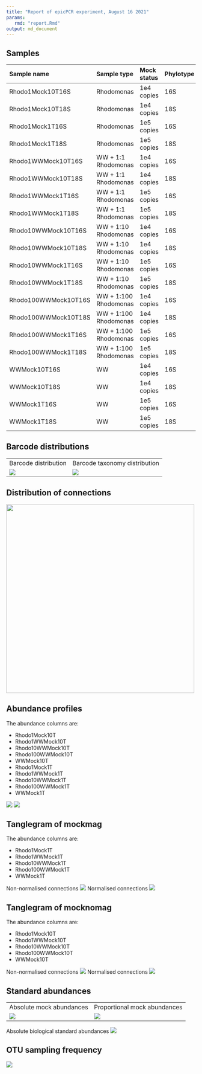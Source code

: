 ```yaml
---
title: "Report of epicPCR experiment, August 16 2021"
params:
   rmd: "report.Rmd"
output: md_document
---
```


## Samples

| Sample name | Sample type | Mock status | Phylotype |
| :--- | :--- | :--- | :--- |
| Rhodo1Mock10T16S | Rhodomonas | 1e4 copies | 16S |
| Rhodo1Mock10T18S | Rhodomonas | 1e4 copies | 18S |
| Rhodo1Mock1T16S | Rhodomonas | 1e5 copies | 16S |
| Rhodo1Mock1T18S | Rhodomonas | 1e5 copies | 18S |
| Rhodo1WWMock10T16S | WW + 1:1 Rhodomonas | 1e4 copies | 16S |
| Rhodo1WWMock10T18S | WW + 1:1 Rhodomonas | 1e4 copies | 18S |
| Rhodo1WWMock1T16S | WW + 1:1 Rhodomonas | 1e5 copies | 16S |
| Rhodo1WWMock1T18S | WW + 1:1 Rhodomonas | 1e5 copies | 18S |
| Rhodo10WWMock10T16S | WW + 1:10 Rhodomonas | 1e4 copies | 16S |
| Rhodo10WWMock10T18S | WW + 1:10 Rhodomonas | 1e4 copies | 18S |
| Rhodo10WWMock1T16S | WW + 1:10 Rhodomonas | 1e5 copies | 16S |
| Rhodo10WWMock1T18S | WW + 1:10 Rhodomonas | 1e5 copies | 18S |
| Rhodo100WWMock10T16S | WW + 1:100 Rhodomonas | 1e4 copies | 16S |
| Rhodo100WWMock10T18S | WW + 1:100 Rhodomonas | 1e4 copies | 18S |
| Rhodo100WWMock1T16S | WW + 1:100 Rhodomonas | 1e5 copies | 16S |
| Rhodo100WWMock1T18S | WW + 1:100 Rhodomonas | 1e5 copies | 18S |
| WWMock10T16S | WW | 1e4 copies | 16S |
| WWMock10T18S | WW | 1e4 copies | 18S |
| WWMock1T16S | WW | 1e5 copies | 16S |
| WWMock1T18S | WW | 1e5 copies | 18S |

## Barcode distributions

<table>
  <tr>
    <td>Barcode distribution</td>
    <td>Barcode taxonomy distribution</td>
  </tr>
  <tr>
    <td valign="top"><img src="../figures/bc_distribution.png"></td>
    <td valign="top"><img src="../figures/bc_tax_distribution.png"></td>
  </tr>
 </table>

## Distribution of connections

<td valign="top"><img src="../figures/connection_distribution.png" width=500></td>


## Abundance profiles

The abundance columns are:

- Rhodo1Mock10T
- Rhodo1WWMock10T
- Rhodo10WWMock10T
- Rhodo100WWMock10T
- WWMock10T
- Rhodo1Mock1T
- Rhodo1WWMock1T
- Rhodo10WWMock1T
- Rhodo100WWMock1T
- WWMock1T

<td valign="top"><img src="../figures/bact_abunds.png" ></td>
<td valign="top"><img src="../figures/euk_abunds.png" ></td>


## Tanglegram of mockmag

The abundance columns are:

- Rhodo1Mock1T
- Rhodo1WWMock1T
- Rhodo10WWMock1T
- Rhodo100WWMock1T
- WWMock1T

Non-normalised connections
<td valign="top"><img src="../figures/one.png" ></td>

Normalised connections
<td valign="top"><img src="../figures/one_normalised.png" ></td>


## Tanglegram of mocknomag

The abundance columns are:

- Rhodo1Mock10T
- Rhodo1WWMock10T
- Rhodo10WWMock10T
- Rhodo100WWMock10T
- WWMock10T

Non-normalised connections
<td valign="top"><img src="../figures/ten.png" ></td>

Normalised connections
<td valign="top"><img src="../figures/ten_normalised.png" ></td>


## Standard abundances

<table>
  <tr>
    <td>Absolute mock abundances</td>
    <td>Proportional mock abundances</td>
  </tr>
  <tr>
    <td valign="top"><img src="../figures/mock_abundances.png"></td>
    <td valign="top"><img src="../figures/mock_proportions.png"></td>
  </tr>
 </table>

Absolute biological standard abundances
<td valign="top"><img src="../figures/biol_std_abundances.png" ></td>


## OTU sampling frequency

<td valign="top"><img src="../figures/otu_sampling_frequency.png" ></td>


